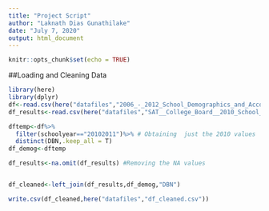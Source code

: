 ```yaml
---
title: "Project Script"
author: "Laknath Dias Gunathilake"
date: "July 7, 2020"
output: html_document
---
```


```r
knitr::opts_chunk$set(echo = TRUE)
```

##Loading and Cleaning Data
```r
library(here)
library(dplyr)
df<-read.csv(here("datafiles","2006_-_2012_School_Demographics_and_Accountability_Snapshot.csv"))
df_results<-read.csv(here("datafiles","SAT__College_Board__2010_School_Level_Results.csv"))

```

```r
dftemp<-df%>%
  filter(schoolyear=="20102011")%>% # Obtaining  just the 2010 values
  distinct(DBN,.keep_all = T)
df_demog<-dftemp

df_results<-na.omit(df_results) #Removing the NA values


df_cleaned<-left_join(df_results,df_demog,"DBN")

write.csv(df_cleaned,here("datafiles","df_cleaned.csv"))
```


